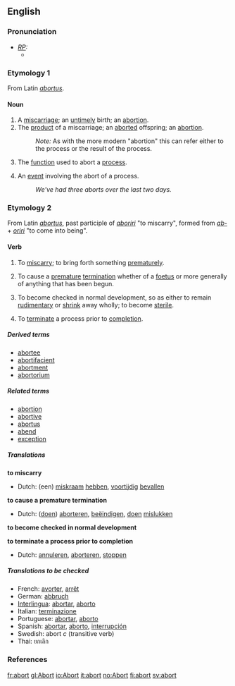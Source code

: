 ==English==
===Pronunciation===
* ''[[RP]]:''
** {{IPA|/əˈbɔːt/}}

===Etymology 1===
From Latin ''[[abortus]]''.

====Noun====
{{en-noun-reg}}
# A [[miscarriage]]; an [[untimely]] birth; an [[abortion]].
# The [[product]] of a miscarriage; an [[aborted]] offspring; an [[abortion]].
#: ''Note:'' As with the more modern "abortion" this can refer either to the process or the result of the process.
# {{computing}} The [[function]] used to abort a [[process]].
# {{computing}} An [[event]] involving the abort of a process.
#: ''We've had three aborts over the last two days.''

===Etymology 2===
From Latin ''[[abortus]]'', past participle of ''[[aboriri]]'' "to miscarry", formed from ''[[ab-]]'' + ''[[oriri]]'' "to come into being".

====Verb====
{{en-infl-reg-consonant|abort||}}
# {{intransitive}} To [[miscarry]]; to bring forth something [[prematurely]].
# {{transitive}}  To cause a [[premature]] [[termination]] whether of a [[foetus]] or more generally of anything that has been begun.
# {{intransitive}} {{biology}} To become checked in normal development, so as either to remain [[rudimentary]] or [[shrink]] away wholly; to become [[sterile]].
# {{transitive}} {{computing}} To [[terminate]] a process prior to [[completion]].

=====Derived terms=====
* [[abortee]]
* [[abortifacient]]
* [[abortment]]
* [[abortorium]]

=====Related terms=====
* [[abortion]]
* [[abortive]]
* [[abortus]]
* [[abend]]
* [[exception]]

=====Translations=====
'''to miscarry'''
{{top}}
* Dutch: (een) [[miskraam]] [[hebben]], [[voortijdig]] [[bevallen]]
{{mid}}
{{bottom}}

'''to cause a premature termination'''
{{top}}
* Dutch: ([[doen]]) [[aborteren]], [[beëindigen]], [[doen]] [[mislukken]]
{{mid}}
{{bottom}}

'''to become checked in normal development'''
{{top}}
{{mid}}
{{bottom}}

'''to terminate a process prior to completion'''
{{top}}
* Dutch: [[annuleren]], [[aborteren]], [[stoppen]]
{{mid}}
{{bottom}}

=====Translations to be checked=====
{{checktrans}}
*French: [[avorter]], [[arrêt]]
*German: [[abbruch]]
*[[Interlingua]]: [[abortar]], [[aborto]]
*Italian: [[terminazione]]
*Portuguese: [[abortar]], [[aborto]]
*Spanish: [[abortar]], [[aborto]], [[interrupción]]
*Swedish: abort ''c'' (transitive verb)
*Thai: ยกเลิก

===References===
{{R:Webster 1913}}

[[fr:abort]]
[[gl:Abort]]
[[io:Abort]]
[[it:abort]]
[[no:Abort]]
[[fi:abort]]
[[sv:abort]]